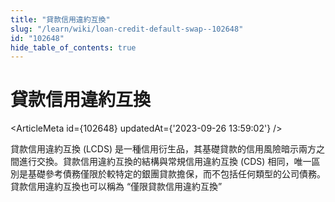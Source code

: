 ```yaml
---
title: "貸款信用違約互換"
slug: "/learn/wiki/loan-credit-default-swap--102648"
id: "102648"
hide_table_of_contents: true
---
```



# 貸款信用違約互換

<ArticleMeta id={102648} updatedAt={'2023-09-26 13:59:02'} />
<div className='border-solid border-b border-t-0 my-4 border-[var(--ifm-color-gray-300)]' />

貸款信用違約互換 (LCDS) 是一種信用衍生品，其基礎貸款的信用風險暗示兩方之間進行交換。貸款信用違約互換的結構與常規信用違約互換 (CDS) 相同，唯一區別是基礎參考債務僅限於較特定的銀團貸款擔保，而不包括任何類型的公司債務。貸款信用違約互換也可以稱為 “僅限貸款信用違約互換”
